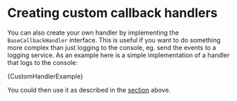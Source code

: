 
# Creating custom callback handlers

You can also create your own handler by implementing the `BaseCallbackHandler` interface. This is useful if you want to do something more complex than just logging to the console, eg. send the events to a logging service. As an example here is a simple implementation of a handler that logs to the console:


<CodeBlock language="typescript">{CustomHandlerExample}</CodeBlock>

You could then use it as described in the [section](#built-in-handlers) above.
